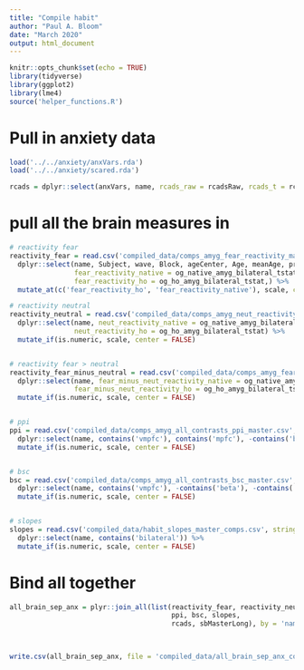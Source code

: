 ```yaml
---
title: "Compile habit"
author: "Paul A. Bloom"
date: "March 2020"
output: html_document
---
```


```r
knitr::opts_chunk$set(echo = TRUE)
library(tidyverse)
library(ggplot2)
library(lme4)
source('helper_functions.R')
```

# Pull in anxiety data

```r
load('../../anxiety/anxVars.rda') 
load('../../anxiety/scared.rda')

rcads = dplyr::select(anxVars, name, rcads_raw = rcadsRaw, rcads_t = rcadsT)
```

# pull all the brain measures in 
```r
# reactivity fear
reactivity_fear = read.csv('compiled_data/comps_amyg_fear_reactivity_master.csv', stringsAsFactors = FALSE) %>%
  dplyr::select(name, Subject, wave, Block, ageCenter, Age, meanAge, prev_studied, motion, scanner, blockBin,
                fear_reactivity_native = og_native_amyg_bilateral_tstat, 
                fear_reactivity_ho = og_ho_amyg_bilateral_tstat,) %>%
  mutate_at(c('fear_reactivity_ho', 'fear_reactivity_native'), scale, center = FALSE)

# reactivity neutral
reactivity_neutral = read.csv('compiled_data/comps_amyg_neut_reactivity_master.csv', stringsAsFactors = FALSE) %>%
  dplyr::select(name, neut_reactivity_native = og_native_amyg_bilateral_tstat, 
                neut_reactivity_ho = og_ho_amyg_bilateral_tstat) %>%
  mutate_if(is.numeric, scale, center = FALSE)


# reactivity fear > neutral
reactivity_fear_minus_neutral = read.csv('compiled_data/comps_amyg_fear_minus_neut_reactivity_master.csv', stringsAsFactors = FALSE)%>%
  dplyr::select(name, fear_minus_neut_reactivity_native = og_native_amyg_bilateral_tstat, 
                fear_minus_neut_reactivity_ho = og_ho_amyg_bilateral_tstat) %>%
  mutate_if(is.numeric, scale, center = FALSE)


# ppi
ppi = read.csv('compiled_data/comps_amyg_all_contrasts_ppi_master.csv', stringsAsFactors = FALSE) %>%
  dplyr::select(name, contains('vmpfc'), contains('mpfc'), -contains('beta')) %>%
  mutate_if(is.numeric, scale, center = FALSE)


# bsc
bsc = read.csv('compiled_data/comps_amyg_all_contrasts_bsc_master.csv', stringsAsFactors = FALSE) %>%
  dplyr::select(name, contains('vmpfc'), -contains('beta'), -contains('left'), -contains('right')) %>%
  mutate_if(is.numeric, scale, center = FALSE)


# slopes
slopes = read.csv('compiled_data/habit_slopes_master_comps.csv', stringsAsFactors = FALSE) %>%	
  dplyr::select(name, contains('bilateral')) %>%
  mutate_if(is.numeric, scale, center = FALSE)

```

# Bind all together
```r
all_brain_sep_anx = plyr::join_all(list(reactivity_fear, reactivity_neutral,reactivity_fear_minus_neutral, 
                                        ppi, bsc, slopes,
                                        rcads, sbMasterLong), by = 'name', type = 'left') 
  


write.csv(all_brain_sep_anx, file = 'compiled_data/all_brain_sep_anx_comps.csv', row.names = FALSE)
```
